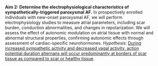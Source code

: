 __Aim 2: Determine the electrophysiological characteristics of sympathetically-triggered paroxysmal AF.__
In prospectively enrolled individuals with new-onset paroxysmal AF, we will perform electrophysiology studies to measure atrial parameters, including scar burden, conduction abnormalities, and changes in repolarization.
We will assess the effect of autonomic modulation on atrial tissue with normal and abnormal structural properties, confirming autonomic effects through assessment of cardiac-specific neurohormones.
*Hypothesis*: [During increased sympathetic activity and decreased vagal activity, action potential duration alternans will occur predominantly at borders of scar tissue as compared to scar or healthy tissue]{.underline}.
